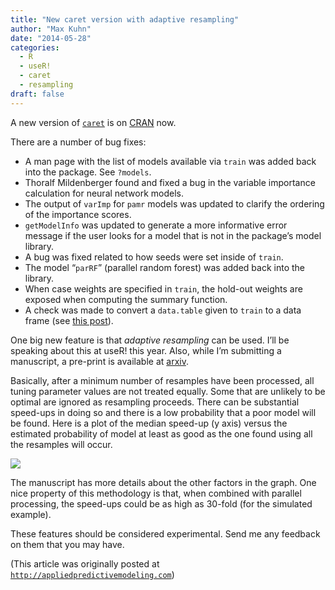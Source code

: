 ```yaml
---
title: "New caret version with adaptive resampling"
author: "Max Kuhn"
date: "2014-05-28"
categories:
  - R
  - useR!
  - caret
  - resampling
draft: false
---
```


A new version of [`caret`](http://caret.r-forge.r-project.org) is on [CRAN](http://cran.r-project.org/web/packages/caret/) now. 

There are a number of bug fixes:

* A man page with the list of models available via `train` was added back into the package. See `?models`.
* Thoralf Mildenberger found and fixed a bug in the variable importance calculation for neural network models.
* The output of `varImp` for `pamr` models was updated to clarify the ordering of the importance scores.
* `getModelInfo` was updated to generate a more informative error message if the user looks for a model that is not in the package's model library.
* A bug was fixed related to how seeds were set inside of `train`.
* The model "`parRF`" (parallel random forest) was added back into the library.
* When case weights are specified in `train`, the hold-out weights are exposed when computing the summary function.
* A check was made to convert a `data.table` given to `train` to a data frame (see [this post](http://stackoverflow.com/questions/23256177/r-caret-renames-column-in-data-table-after-training)).


One big new feature is that _adaptive resampling_ can be used. I'll be speaking about this at useR! this year. Also, while I'm submitting a manuscript, a pre-print is available at [arxiv](http://arxiv.org/abs/1405.6974).

Basically, after a minimum number of resamples have been processed, all tuning parameter values are not treated equally. Some that are unlikely to be optimal are ignored as resampling proceeds. There can be substantial speed-ups in doing so and there is a low probability that a poor model will be found. Here is a plot of the median speed-up (y axis) versus the estimated probability of model at least as good as the one found using all the resamples will occur. 

![](example_adaptive.jpeg){fig-align="center"}

The manuscript has more details about the other factors in the graph. One nice property of this methodology is that, when combined with parallel processing, the speed-ups could be as high as 30-fold (for the simulated example). 

These features should be considered experimental. Send me any feedback on them that you may have.

(This article was originally posted at [`http://appliedpredictivemodeling.com`](https://appliedpredictivemodeling.com/blog/2014/5/28/new-caret-version-with-adaptive-resampling))